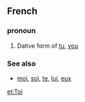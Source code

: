 ==French==

===pronoun===
# Dative form of [[tu]], [[you]]
===See also===
*[[moi]], [[soi]], [[te]], [[lui]], [[eux]]

[[et:Toi]]